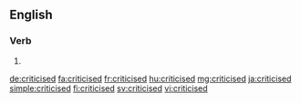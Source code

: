==English==

===Verb===
{{head|en|verb form}}

# {{en-past of|criticise}}

[[de:criticised]]
[[fa:criticised]]
[[fr:criticised]]
[[hu:criticised]]
[[mg:criticised]]
[[ja:criticised]]
[[simple:criticised]]
[[fi:criticised]]
[[sv:criticised]]
[[vi:criticised]]